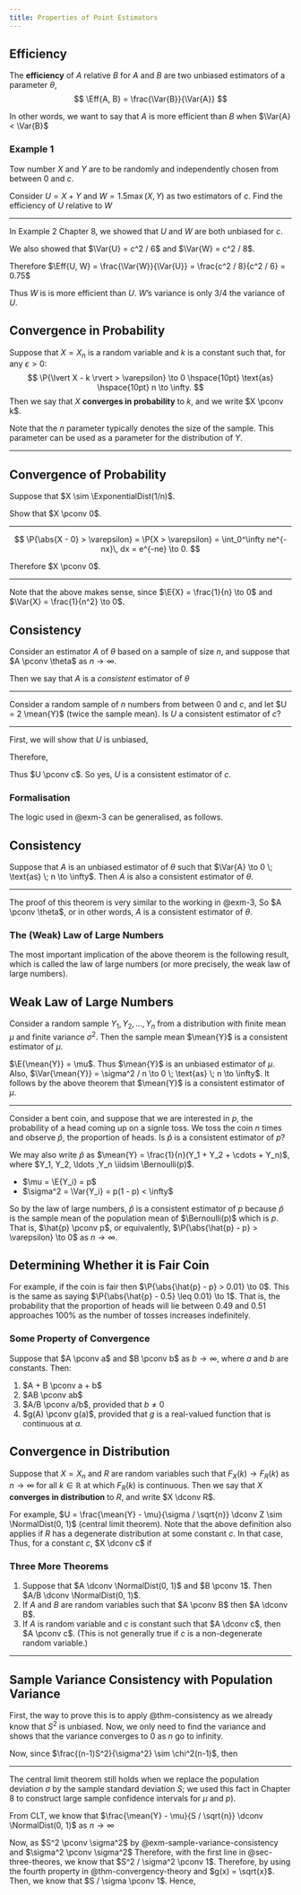 ```yaml
---
title: Properties of Point Estimators
---
```


## Efficiency

::: {#def-efficient}

The **efficiency** of $A$ relative $B$ for $A$ and $B$ are two unbiased estimators of a parameter $\theta$, 
$$
\Eff{A, B} = \frac{\Var{B}}{\Var{A}}
$$

In other words, we want to say that $A$ is more efficient than $B$ when $\Var{A} < \Var{B}$

:::

### Example 1

::: {#exm-1}

Tow number $X$ and $Y$ are to be randomly and independently chosen from between $0$ and $c$.

Consider $U = X + Y$ and $W = 1.5\max(X, Y)$ as two estimators of $c$. Find the efficiency of $U$ relative to $W$

---

::: {.solution}

In Example 2 Chapter 8, we showed that $U$ and $W$ are both unbiased for $c$. 

We also showed that $\Var{U} = c^2 / 6$ and $\Var{W} = c^2 / 8$.

Therefore $\Eff{U, W} = \frac{\Var{W}}{\Var{U}} = \frac{c^2 / 8}{c^2 / 6} = 0.75$

Thus $W$ is is more efficient than $U$. $W$'s variance is only $3/4$ the variance of $U$.

:::

:::

## Convergence in Probability

::: {#def}

Suppose that $X = X_n$ is a random variable and $k$ is a constant such that, for any $\varepsilon > 0$:
$$
\P{\lvert X - k \rvert > \varepsilon} \to 0 \hspace{10pt} \text{as} \hspace{10pt} n \to \infty.
$$
Then we say that $X$ **converges in probability** to $k$, and we write $X \pconv k$.

:::

Note that the $n$ parameter typically denotes the size of the sample. This parameter can be used as a parameter for the distribution of $Y$.

---

::: {#exm-2}

## Convergence of Probability 

Suppose that $X \sim \ExponentialDist(1/n)$.

Show that $X \pconv 0$.

---

:::{.proof}

$$
\P{\abs{X - 0} > \varepsilon} = \P{X > \varepsilon} = \int_0^\infty ne^{-nx}\, dx = e^{-ne} \to 0.
$$

Therefore $X \pconv 0$.

:::

---

:::{#rem-why-exp}

Note that the above makes sense, since $\E{X} = \frac{1}{n} \to 0$ and $\Var{X} = \frac{1}{n^2} \to 0$.

:::

:::

## Consistency

::: {#def-consistency}

Consider an estimator $A$ of $\theta$ based on a sample of size $n$, and suppose that $A \pconv \theta$ as $n \to \infty$.

Then we say that $A$ is a *consistent* estimator of $\theta$

:::

---

:::{#exm-3}

Consider a random sample of $n$ numbers from between $0$ and $c$, and let $U = 2 \mean{Y}$ (twice the sample mean). Is $U$ a consistent estimator of $c$?

---

:::{.solution}

First, we will show that $U$ is unbiased,
\begin{gather*}
\mu = \E{U} = 2\E{\mean{Y}} = 2(c/2) = c \\
\sigma^2 = \Var{U} = 2^2 \Var{\mean{Y}} = 4 \frac{\Var{Y_1}}{n} = 4 \frac{c^2/12}{n} = \frac{c^2}{3n}.
\end{gather*}

Therefore,
\begin{align*}
\P{\abs{U - c} > \varepsilon} & = \P{\abs{U - \mu} > k\sigma} \tag{where $k = \varepsilon / \sigma$ and unbiased} \\
& = \P{\abs{U - \mu} \geq k \sigma} \tag{since $U$ is a continuous rv} \\
& \leq \frac{1}{k^2} \tag{by Chebyshev's Theorem} \\
& = \frac{1}{(\varepsilon / \sigma)^2} = \frac{\sigma^2}{\varepsilon^2} = \frac{c^2}{3n\varepsilon^2} \to 0 \; \text{as} \; n \to \infty
\end{align*}

Thus $U \pconv c$. So yes, $U$ is a consistent estimator of $c$.

:::

:::

### Formalisation

The logic used in @exm-3 can be generalised, as follows.

::: {#thm-consistency}

## Consistency

Suppose that $A$ is an unbiased estimator of $\theta$ such that $\Var{A} \to 0 \; \text{as} \; n \to \infty$. Then $A$ is also a consistent estimator of $\theta$.

---

:::{.proof}

The proof of this theorem is very similar to the working in @exm-3,
\begin{align*}
\P{\abs{A - \theta} > \varepsilon} & = \P{\abs{A - \theta} > k\sigma} \tag{where $k = \varepsilon / \sigma$ and $\sigma^2 = \Var{A}$} \\
& \leq \P{\abs{A - \theta} \geq k\sigma} \\
& \leq \frac{1}{k^2} \tag{by Chebyshev's Theorem} \\
& = \frac{\sigma^2}{\varepsilon^2} \\
& \to 0 \; \text{as} \; n \to \infty \tag{$\sigma^2 \to 0$}
\end{align*}
So $A \pconv \theta$, or in other words, $A$ is a consistent estimator of $\theta$.

:::

:::

### The (Weak) Law of Large Numbers

The most important implication of the above theorem is the following result, which is called the law of large numbers (or more precisely, the weak law of large numbers).

:::{#thm-weak-law-of-large-num}

## Weak Law of Large Numbers

Consider a random sample $Y_1, Y_2, \ldots , Y_n$ from a distribution with finite mean $\mu$ and finite variance $\sigma^2$. Then the sample mean $\mean{Y}$ is a consistent estimator of $\mu$.

::: {.separator}
:::

:::{.proof}

$\E{\mean{Y}} = \mu$. Thus $\mean{Y}$ is an unbiased estimator of $\mu$. Also, $\Var{\mean{Y}} = \sigma^2 / n \to 0 \; \text{as} \; n \to \infty$. It follows by the above theorem that $\mean{Y}$ is a consistent estimator of $\mu$.

:::

:::

---

::: {#exm-4}

Consider a bent coin, and suppose that we are interested in $p$, the probability of a head coming up on a signle toss. We toss the coin $n$ times and observe $\hat{p}$, the proportion of heads. Is $\hat{p}$ is a consistent estimator of $p$?

::: {.separator}
:::

:::{.solution}

We may also write $\hat{p}$ as $\mean{Y} = \frac{1}{n}(Y_1 + Y_2 + \cdots + Y_n)$, where $Y_1, Y_2, \ldots ,Y_n \iidsim \Bernoulli(p)$.

- $\mu = \E{Y_i} = p$
- $\sigma^2 = \Var{Y_i} = p(1 - p) < \infty$

So by the law of large numbers, $\hat{p}$ is a consistent estimator of $p$ because $\hat{p}$ is the sample mean of the population mean of $\Bernoulli(p)$ which is $p$. That is, $\hat{p} \pconv p$, or equivalently, $\P{\abs{\hat{p} - p} > \varepsilon} \to 0$ as $n \to \infty$.

:::

::: {.separator}
:::

::: {#rem-fair-coin}

## Determining Whether it is Fair Coin

For example, if the coin is fair then $\P{\abs{\hat{p} - p} > 0.01} \to 0$. This is the same as saying $\P{\abs{\hat{p} - 0.5} \leq 0.01} \to 1$. That is, the probability that the proportion of heads will lie between $0.49$ and $0.51$ approaches $100\%$ as the number of tosses increases indefinitely.

:::

:::

### Some Property of Convergence

::: {#thm-convergency-theory}

Suppose that $A \pconv a$ and $B \pconv b$ as $b \to \infty$, where $a$ and $b$ are constants. Then:

1. $A + B \pconv a + b$
2. $AB \pconv ab$
3. $A/B \pconv a/b$, provided that $b \neq 0$
4. $g(A) \pconv g(a)$, provided that $g$ is a real-valued function that is continuous at $a$.

:::

## Convergence in Distribution

::: {#def-convergence-in-distribution}

Suppose that $X = X_n$ and $R$ are random variables such that $F_X(k) \to F_R(k)$ as $n \to \infty$ for all $k \in \mathbb{R}$ at which $F_R(k)$ is continuous. Then we say that $X$ **converges in distribution** to $R$, and write $X \dconv R$.

:::

For example, $U = \frac{\mean{Y} - \mu}{\sigma / \sqrt{n}} \dconv Z \sim \NormalDist(0, 1)$ (central limit theorem). Note that the above definition also applies if $R$ has a degenerate distribution at some constant $c$. In that case,
\begin{equation*}
F_R(k) = \P{R \leq k} = \begin{cases}
0, & k < c \\
1, & k \geq c \\
\end{cases}
\end{equation*}
Thus, for a constant $c$, $X \dconv c$ if 
\begin{equation*}
\P{X \leq k} \to \begin{cases}
0, & k < c \\
1, & k > c \\
\end{cases}
\end{equation*}

### Three More Theorems {#sec-three-theores}

1. Suppose that $A \dconv \NormalDist(0, 1)$ and $B \pconv 1$. Then $A/B \dconv \NormalDist(0, 1)$.
2. If $A$ and $B$ are random variables such that $A \pconv B$ then $A \dconv B$.
3. If $A$ is random variable and $c$ is constant such that $A \dconv c$, then $A \pconv c$. (This is not generally true if $c$ is a non-degenerate random variable.)

---

:::{#exm-sample-variance-consistency}

## Sample Variance Consistency with Population Variance

\begin{equation}
S^2 \pconv \sigma^2 \; \text{as} \; n \to \infty
\end{equation}

::: {.separator}
:::

::: {.solution}

First, the way to prove this is to apply @thm-consistency as we already know that $S^2$ is unbiased. Now, we only need to find the variance and shows that the variance converges to 0 as $n$ go to infinity.

Now, since $\frac{(n-1)S^2}{\sigma^2} \sim \chi^2(n-1)$, then
\begin{align*}
\Var{S^2} & = \frac{\sigma^4}{(n-1)^2} \Var{\frac{(n-1)S^2}{\sigma^2}} \\
& = \frac{\sigma^4}{(n-1)^2} (2(n - 1)) \\
& = \frac{2\sigma^4}{n-1}  \to 0 \; \text{as} \; n \to 0
\end{align*}

:::

:::

---

::: {#exm-t-statistic}

The central limit theorem still holds when we replace the population deviation $\sigma$ by the sample standard deviation $S$; we used this fact in Chapter 8 to construct large sample confidence intervals for $\mu$ and $p$).

\begin{equation}
\frac{\mean{Y} - \mu}{S / \sqrt{n}} \dconv \NormalDist(0, 1)
\end{equation}

:::

::: {.separator}
:::

::: {.proof}

From CLT, we know that $\frac{\mean{Y} - \mu}{S / \sqrt{n}} \dconv \NormalDist(0, 1)$ as $n \to \infty$

Now, as $S^2 \pconv \sigma^2$ by @exm-sample-variance-consistency and $\sigma^2 \pconv \sigma^2$ Therefore, with the first line in @sec-three-theores, we know that $S^2 / \sigma^2 \pconv 1$. Therefore, by using the fourth property in @thm-convergency-theory and $g(x) = \sqrt{x}$. Then, we know that $S / \sigma \pconv 1$. Hence,
\begin{align*}
\frac{\frac{\mean{Y} - \mu}{\sigma / \sqrt{n}}}{\frac{S}{\sigma}} & \dconv \NormalDist(0, 1) \tag{as $n \to \infty$} \\
& \implies \frac{\mean{Y} - \mu}{S / \sqrt{n}} \dconv \NormalDist(0, 1) \tag{as $n \to \infty$} \\
\end{align*}

:::
